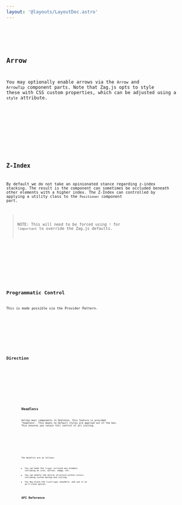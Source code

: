 ```yaml
---
layout: '@layouts/LayoutDoc.astro'
---
```








<Preview client:load>
	<Fragment slot="preview">
		<Default client:visible />
	</Fragment>
	<Fragment slot="code">
		<Code code={DefaultRaw} lang="svelte" />
	</Fragment>
</Preview>

## Arrow

You may optionally enable arrows via the `Arrow` and `ArrowTip` component parts. Note that Zag.js opts to style these with CSS custom properties, which can be adjusted using a `style` attribute.

<Preview client:load>
	<Fragment slot="preview">
		<Arrow client:visible />
	</Fragment>
	<Fragment slot="code">
		<Code code={ArrowRaw} lang="svelte" />
	</Fragment>
</Preview>

## Z-Index

By default we do not take an opinionated stance regarding z-index stacking. The result is the component can sometimes be occluded beneath other elements with a higher index. The Z-Index can controlled by applying a utility class to the `Positioner` component part.

> NOTE: This will need to be forced using `!` for `!important` to override the Zag.js defaults.

<Preview client:load>
	<Fragment slot="preview">
		<ZIndex client:visible />
	</Fragment>
	<Fragment slot="code">
		<Code code={ZIndexRaw} lang="svelte" />
	</Fragment>
</Preview>

## Programmatic Control

This is made possible via the Provider Pattern.

<Preview client:load>
	<Fragment slot="preview">
		<Programmatic client:visible />
	</Fragment>
	<Fragment slot="code">
		<Code code={ProgrammaticRaw} lang="svelte" />
	</Fragment>
</Preview>

## Direction

<Preview client:load>
	<Fragment slot="preview">
		<Dir client:visible />
	</Fragment>
	<Fragment slot="code">
		<Code code={DirRaw} lang="svelte" />
	</Fragment>
</Preview>

## Headless

Unlike most components in Skeleton, this feature is provided "headless". This means no default styles are applied out of the box. This ensures you retain full control of all styling.

<Preview client:load>
	<Fragment slot="preview">
		<Headless client:visible />
	</Fragment>
	<Fragment slot="code">
		<Code code={HeadlessRaw} lang="svelte" />
	</Fragment>
</Preview>

The benefits are as follows:

- You can make the `Trigger` surround any element, including an icon, button, image, etc.
- You can modify the entire structure within `Content`, including custom markup and styling.
- You may place the `CloseTrigger` anywhere, and use it as an X close option.

## API Reference

<ApiTable />
